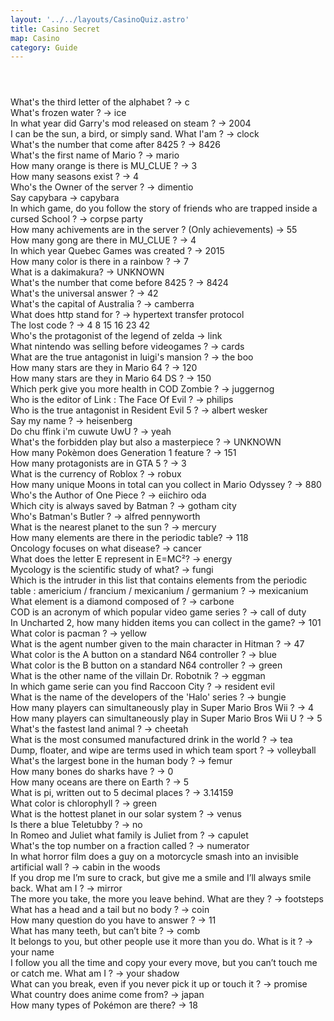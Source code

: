 ```yaml
---
layout: '../../layouts/CasinoQuiz.astro'
title: Casino Secret
map: Casino
category: Guide
---
```



<Header title="Answers" id="answers"></Header>

<Step>
	What's the third letter of the alphabet ? -> c <br />
	What's frozen water ? -> ice <br />
	In what year did Garry's mod released on steam ? -> 2004 <br />
	I can be the sun, a bird, or simply sand. What I'am ? -> clock <br />
	What's the number that come after 8425 ? -> 8426 <br />
	What's the first name of Mario ? -> mario <br />
	How many orange is there is MU_CLUE ? -> 3 <br />
	How many seasons exist ? -> 4 <br />
	Who's the Owner of the server ? -> dimentio <br />
	Say capybara -> capybara <br />
	In which game, do you follow the story of friends who are trapped inside a cursed School ? -> corpse party <br />
	How many achivements are in the server ? (Only achievements) -> 55 <br />
	How many gong are there in MU_CLUE ? -> 4 <br />
	In which year Quebec Games was created ? -> 2015 <br />
	How many color is there in a rainbow ? -> 7 <br />
	What is a dakimakura? -> <Underline>UNKNOWN</Underline> <br />
	What's the number that come before 8425 ? -> 8424 <br />
	What's the universal answer ? -> 42 <br />
	What's the capital of Australia ? -> camberra <br />
	What does http stand for ? -> hypertext transfer protocol <br />
	The lost code ? -> 4 8 15 16 23 42 <br />
	Who's the protagonist of the legend of zelda -> link <br />
	What nintendo was selling before videogames ? -> cards <br />
	What are the true antagonist in luigi's mansion ? -> the boo <br />
	How many stars are they in Mario 64 ? -> 120 <br />
	How many stars are they in Mario 64 DS ? -> 150 <br />
	Which perk give you more health in COD Zombie ? -> juggernog <br />
	Who is the editor of Link : The Face Of Evil ? -> philips <br />
	Who is the true antagonist in Resident Evil 5 ? -> albert wesker <br />
	Say my name ? -> heisenberg <br />
	Do chu ffink i'm cuwute UwU ? -> yeah <br />
	What's the forbidden play but also a masterpiece ? -> <Underline>UNKNOWN</Underline> <br />
	How many Pokèmon does Generation 1 feature ? -> 151 <br />
	How many protagonists are in GTA 5 ? -> 3 <br />
	What is the currency of Roblox ? -> robux <br />
	How many unique Moons in total can you collect in Mario Odyssey ? -> 880 <br />
	Who's the Author of One Piece ? -> eiichiro oda <br />
	Which city is always saved by Batman ? -> gotham city <br />
	Who's Batman's Butler ? -> alfred pennyworth <br />
	What is the nearest planet to the sun ? -> mercury <br />
	How many elements are there in the periodic table? -> 118 <br />
	Oncology focuses on what disease? -> cancer <br />
	What does the letter E represent in E=MC²? -> energy <br />
	Mycology is the scientific study of what? -> fungi <br />
	Which is the intruder in this list that contains elements from the periodic table : americium / francium / mexicanium
	/ germanium ? -> mexicanium <br />
	What element is a diamond composed of ? -> carbone <br />
	COD is an acronym of which popular video game series ? -> call of duty <br />
	In Uncharted 2, how many hidden items you can collect in the game? -> 101 <br />
	What color is pacman ? -> yellow <br />
	What is the agent number given to the main character in Hitman ? -> 47 <br />
	What color is the A button on a standard N64 controller ? -> blue <br />
	What color is the B button on a standard N64 controller ? -> green <br />
	What is the other name of the villain Dr. Robotnik ? -> eggman <br />
	In which game serie can you find Raccoon City ? -> resident evil <br />
	What is the name of the developers of the 'Halo' series ? -> bungie <br />
	How many players can simultaneously play in Super Mario Bros Wii ? -> 4 <br />
	How many players can simultaneously play in Super Mario Bros Wii U ? -> 5 <br />
	What's the fastest land animal ? -> cheetah <br />
	What is the most consumed manufactured drink in the world ? -> tea <br />
	Dump, floater, and wipe are terms used in which team sport ? -> volleyball <br />
	What's the largest bone in the human body ? -> femur <br />
	How many bones do sharks have ? -> 0 <br />
	How many oceans are there on Earth ? -> 5 <br />
	What is pi, written out to 5 decimal places ? -> 3.14159 <br />
	What color is chlorophyll ? -> green <br />
	What is the hottest planet in our solar system ? -> venus <br />
	Is there a blue Teletubby ? -> no <br />
	In Romeo and Juliet what family is Juliet from ? -> capulet <br />
	What's the top number on a fraction called ? -> numerator <br />
	In what horror film does a guy on a motorcycle smash into an invisible artificial wall ? -> cabin in the woods <br />
	If you drop me I’m sure to crack, but give me a smile and I’ll always smile back. What am I ? -> mirror <br />
	The more you take, the more you leave behind. What are they ? -> footsteps <br />
	What has a head and a tail but no body ? -> coin <br />
	How many question do you have to answer ? -> 11 <br />
	What has many teeth, but can’t bite ? -> comb <br />
	It belongs to you, but other people use it more than you do. What is it ? -> your name <br />I follow you all the time
	and copy your every move, but you can’t touch me or catch me. What am I ? -> your shadow <br />
	What can you break, even if you never pick it up or touch it ? -> promise <br />
	What country does anime come from? -> japan <br />
	How many types of Pokémon are there? -> 18 <br />
</Step>
